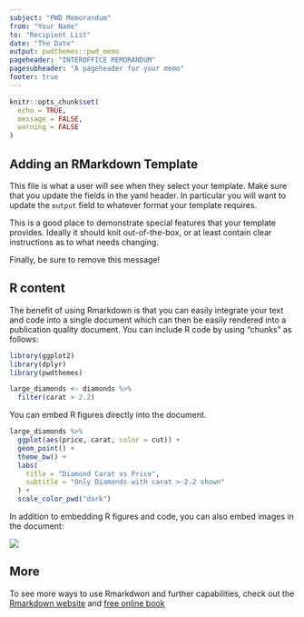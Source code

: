 ```yaml
---
subject: "PWD Memorandum"
from: "Your Name"
to: "Recipient List"
date: "The Date"
output: pwdthemes::pwd_memo
pageheader: "INTEROFFICE MEMORANDUM"
pagesubheader: "A pageheader for your memo"
footer: true
---
```


```r
knitr::opts_chunk$set(
  echo = TRUE,
  message = FALSE, 
  warning = FALSE
)
```

## Adding an RMarkdown Template

This file is what a user will see when they select your template. Make sure that you update the fields in the yaml header. In particular you will want to update the `output` field to whatever format your template requires.

This is a good place to demonstrate special features that your template provides. Ideally it should knit out-of-the-box, or at least contain clear instructions as to what needs changing.

Finally, be sure to remove this message!


## R content

The benefit of using Rmarkdown is that you can easily integrate your text and code into a single document which can then be easily rendered into a publication quality document. You can include R code by using "chunks" as follows:

```r
library(ggplot2)
library(dplyr)
library(pwdthemes)
```

```r
large_diamonds <- diamonds %>% 
  filter(carat > 2.2)
```

You can embed R figures directly into the document. 

```r
large_diamonds %>% 
  ggplot(aes(price, carat, color = cut)) + 
  geom_point() + 
  theme_bw() + 
  labs(
    title = "Diamond Carat vs Price",
    subtitle = "Only Diamonds with carat > 2.2 shown"
  ) + 
  scale_color_pwd("dark")

```

In addition to embedding R figures and code, you can also embed images in the document:

![](images/logo.png)

## More

To see more ways to use Rmarkdwon and further capabilities, check out the [Rmarkdown website](https://rmarkdown.rstudio.com/index.html) and [free online book](https://bookdown.org/yihui/rmarkdown/)
